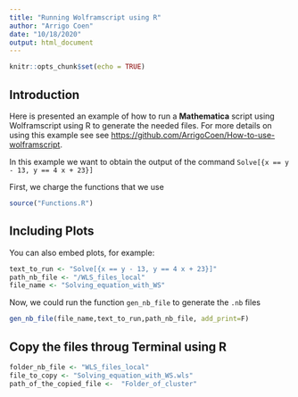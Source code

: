 ```yaml
---
title: "Running Wolframscript using R"
author: "Arrigo Coen"
date: "10/18/2020"
output: html_document
---
```


```r
knitr::opts_chunk$set(echo = TRUE)
```

## Introduction

Here is presented an example of how to run a **Mathematica** script using Wolframscript using R to generate the needed files. For more details on using this example see see <https://github.com/ArrigoCoen/How-to-use-wolframscript>.

In this example we want to obtain the output of the command `Solve[{x == y - 13, y == 4 x + 23}]`

First, we charge the functions that we use
```r
source("Functions.R")
```

## Including Plots

You can also embed plots, for example:

```r
text_to_run <- "Solve[{x == y - 13, y == 4 x + 23}]"
path_nb_file <- "/WLS_files_local"
file_name <- "Solving_equation_with_WS"
```

Now, we could run the function `gen_nb_file` to generate the `.nb` files

```r
gen_nb_file(file_name,text_to_run,path_nb_file, add_print=F)
```


## Copy the files throug Terminal using R

```r
folder_nb_file <- "WLS_files_local"
file_to_copy <- "Solving_equation_with_WS.wls"
path_of_the_copied_file <-  "Folder_of_cluster"
```
